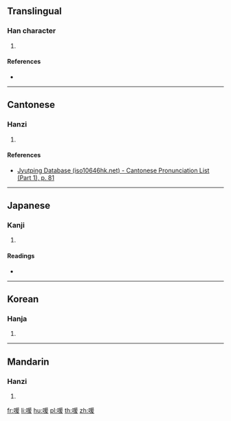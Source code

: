 {{character info/new}}
==Translingual==

===Han character===
{{Han char|rn=30|rad=口|as=09|sn=12|four=|canj=RBME|ids=⿰口爰}}

# {{defn|Han|sort=口09}}

====References====
* {{Han ref|kx=0199.020|dkj=03954|dj=0420.260|hdz=10657.070|uh=559B|ud=21915}}

----

==Cantonese==

===Hanzi===
{{yue-hanzi|jyut=[[wun6]]|y=wun6}}

# {{defn|lang=yue|sort=口09}}

====References====
* [http://www.iso10646hk.net/jp/document/download.jsp Jyutping Database (iso10646hk.net) - Cantonese Pronunciation List (Part 1), p. 81]

----

==Japanese==

===Kanji===
{{ja-kanji|grade=|rs=口09}}

# {{defn|lang=ja|sort=口09}}

====Readings====
* {{ja-readings|on=[[かん]] (kan), [[けん]] (ken), [[えん]] (en), [[おん]] (on), [[かい]] (kai), [[け]] (ke), [[か]] (ka), [[わ]] (wa)|kun=[[いきどおる]] (ikidooru), [[うれえる]] (ureeru)}}

----

==Korean==

===Hanja===
{{ko-hanja|hangeul=환|rv=hwan|mr=hwan}}

# {{defn|lang=ko|sort=口09}}

----

==Mandarin==

===Hanzi===
{{cmn-hanzi|pin=[[huàn]] ([[huan4]])|wg=huan<sup>4</sup>}}

# {{defn|lang=cmn|sort=口09}}

[[fr:喛]]
[[li:喛]]
[[hu:喛]]
[[pl:喛]]
[[th:喛]]
[[zh:喛]]